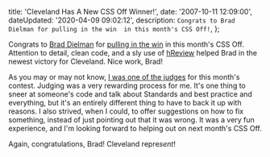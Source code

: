 

  title: 'Cleveland Has A New CSS Off Winner!',
  date: '2007-10-11 12:09:00',
  dateUpdated: '2020-04-09 09:02:12',
  description: `Congrats to Brad Dielman for pulling in the win  in this month's CSS Off!`,
};

Congrats to [Brad Dielman](http://www.braddielman.com/ 'Brad Dielman') for [pulling in the win](http://cssoff.com/2007/10/11/and-the-winner-is-brad-dielman/ 'And The Winner is Brad Dielman') in this month's CSS Off. Attention to detail, clean code, and a sly use of [hReview](http://microformats.org/wiki/hreview 'hReview microformat') helped Brad in the newest victory for Cleveland. Nice work, Brad!

As you may or may not know, [I was one of the judges](http://cssoff.com/meet-the-css-off-judges/ 'CSS Off - Meet The Judges') for this month's contest. Judging was a very rewarding process for me. It's one thing to sneer at someone's code and talk about Standards and best practice and everything, but it's an entirely different thing to have to back it up with reasons. I also strived, when I could, to offer suggestions on how to fix something, instead of just pointing out that it was wrong. It was a very fun experience, and I'm looking forward to helping out on next month's CSS Off.

Again, congratulations, Brad! Cleveland repre*sent*!
